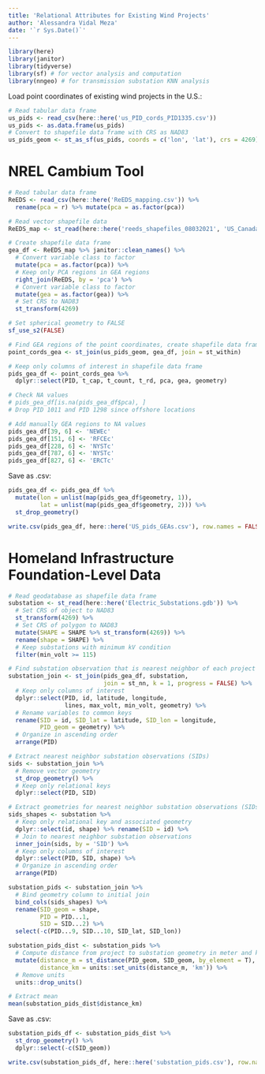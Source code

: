 ```yaml
---
title: 'Relational Attributes for Existing Wind Projects'
author: 'Alessandra Vidal Meza'
date: '`r Sys.Date()`'
---
```


```r
library(here)
library(janitor)
library(tidyverse)
library(sf) # for vector analysis and computation
library(nngeo) # for transmission substation KNN analysis 
```

Load point coordinates of existing wind projects in the U.S.: 
```r
# Read tabular data frame
us_pids <- read_csv(here::here('us_PID_cords_PID1335.csv'))
us_pids <- as.data.frame(us_pids) 
# Convert to shapefile data frame with CRS as NAD83
us_pids_geom <- st_as_sf(us_pids, coords = c('lon', 'lat'), crs = 4269)
```

# NREL Cambium Tool
```r
# Read tabular data frame
ReEDS <- read_csv(here::here('ReEDS_mapping.csv')) %>%
  rename(pca = r) %>% mutate(pca = as.factor(pca))

# Read vector shapefile data
ReEDS_map <- st_read(here::here('reeds_shapefiles_08032021', 'US_Canada_Map.shp'))
```

```r
# Create shapefile data frame
gea_df <- ReEDS_map %>% janitor::clean_names() %>%
  # Convert variable class to factor
  mutate(pca = as.factor(pca)) %>%
  # Keep only PCA regions in GEA regions
  right_join(ReEDS, by = 'pca') %>%
  # Convert variable class to factor
  mutate(gea = as.factor(gea)) %>%
  # Set CRS to NAD83
  st_transform(4269)
```

```r
# Set spherical geometry to FALSE
sf_use_s2(FALSE)

# Find GEA regions of the point coordinates, create shapefile data frame
point_cords_gea <- st_join(us_pids_geom, gea_df, join = st_within)

# Keep only columns of interest in shapefile data frame
pids_gea_df <- point_cords_gea %>%
  dplyr::select(PID, t_cap, t_count, t_rd, pca, gea, geometry)

# Check NA values
# pids_gea_df[is.na(pids_gea_df$pca), ]
# Drop PID 1011 and PID 1298 since offshore locations

# Add manually GEA regions to NA values 
pids_gea_df[39, 6] <- 'NEWEc'
pids_gea_df[151, 6] <- 'RFCEc'
pids_gea_df[228, 6] <- 'NYSTc'
pids_gea_df[787, 6] <- 'NYSTc'
pids_gea_df[827, 6] <- 'ERCTc'
```

Save as .csv:
```r
pids_gea_df <- pids_gea_df %>%
  mutate(lon = unlist(map(pids_gea_df$geometry, 1)),
         lat = unlist(map(pids_gea_df$geometry, 2))) %>%
  st_drop_geometry()

write.csv(pids_gea_df, here::here('US_pids_GEAs.csv'), row.names = FALSE)
```

# Homeland Infrastructure Foundation-Level Data
```r
# Read geodatabase as shapefile data frame
substation <- st_read(here::here('Electric_Substations.gdb')) %>%
  # Set CRS of object to NAD83
  st_transform(4269) %>% 
  # Set CRS of polygon to NAD83
  mutate(SHAPE = SHAPE %>% st_transform(4269)) %>%
  rename(shape = SHAPE) %>%
  # Keep substations with minimum kV condition 
  filter(min_volt >= 115)
```

```r
# Find substation observation that is nearest neighbor of each project
substation_join <- st_join(pids_gea_df, substation, 
                           join = st_nn, k = 1, progress = FALSE) %>%
  # Keep only columns of interest
  dplyr::select(PID, id, latitude, longitude, 
                lines, max_volt, min_volt, geometry) %>%
  # Rename variables to common keys
  rename(SID = id, SID_lat = latitude, SID_lon = longitude,
         PID_geom = geometry) %>%
  # Organize in ascending order
  arrange(PID)

# Extract nearest neighbor substation observations (SIDs)
sids <- substation_join %>% 
  # Remove vector geometry 
  st_drop_geometry() %>%
  # Keep only relational keys
  dplyr::select(PID, SID)

# Extract geometries for nearest neighbor substation observations (SIDs)
sids_shapes <- substation %>%
  # Keep only relational key and associated geometry 
  dplyr::select(id, shape) %>% rename(SID = id) %>%
  # Join to nearest neighbor substation observations
  inner_join(sids, by = 'SID') %>%
  # Keep only columns of interest
  dplyr::select(PID, SID, shape) %>%
  # Organize in ascending order
  arrange(PID)

substation_pids <- substation_join %>%
  # Bind geometry column to initial join
  bind_cols(sids_shapes) %>%
  rename(SID_geom = shape,
         PID = PID...1, 
         SID = SID...2) %>% 
  select(-c(PID...9, SID...10, SID_lat, SID_lon))

substation_pids_dist <- substation_pids %>%
  # Compute distance from project to substation geometry in meter and kilometer
  mutate(distance_m = st_distance(PID_geom, SID_geom, by_element = T),
         distance_km = units::set_units(distance_m, 'km')) %>%
  # Remove units
  units::drop_units()

# Extract mean
mean(substation_pids_dist$distance_km)
```

Save as .csv:
```r
substation_pids_df <- substation_pids_dist %>%
  st_drop_geometry() %>%
  dplyr::select(-c(SID_geom))

write.csv(substation_pids_df, here::here('substation_pids.csv'), row.names = FALSE)
```
